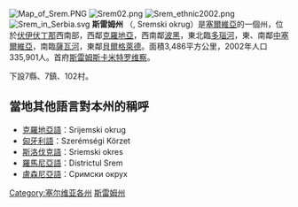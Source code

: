 {{NoteTA
  |G1=地名
  |G2=nationality
}}

[[File:Map_of_Srem.PNG|thumb]]
[[File:Srem02.png|thumb]]
[[File:Srem_ethnic2002.png|thumb]]
[[File:Srem_in_Serbia.svg|thumb]]
'''斯雷姆州''' （{{lang|sr|Сремски округ}}, Sremski okrug）是[[塞爾維亞|塞爾維亞]]的一個州，位於[[伏伊伏丁那|伏伊伏丁那]]西南部，西鄰[[克羅地亞|克羅地亞]]，西南鄰[[波黑|波黑]]，東北臨[[多瑙河|多瑙河]]，東、南鄰[[中塞爾維亞|中塞爾維亞]]，南臨[[薩瓦河|薩瓦河]]，東鄰[[貝爾格萊德|貝爾格萊德]]。面積3,486平方公里，2002年人口335,901人。首府[[斯雷姆斯卡米特罗维察|斯雷姆斯卡米特罗维察]]。

下設7縣、7鎮、102村。

== 當地其他語言對本州的稱呼 ==
* [[克羅地亞語|克羅地亞語]]：Srijemski okrug
* [[匈牙利語|匈牙利語]]：Szerémségi Körzet
* [[斯洛伐克語|斯洛伐克語]]：Sriemski okres
* [[羅馬尼亞語|羅馬尼亞語]]：Districtul Srem
* [[盧森尼亞語|盧森尼亞語]]：Сримски окрух

{{塞爾維亞行政區劃|nocat}}
[[Category:塞尔维亚各州|Category:塞尔维亚各州]]
[[Category:伏伊伏丁那|斯雷姆州]]